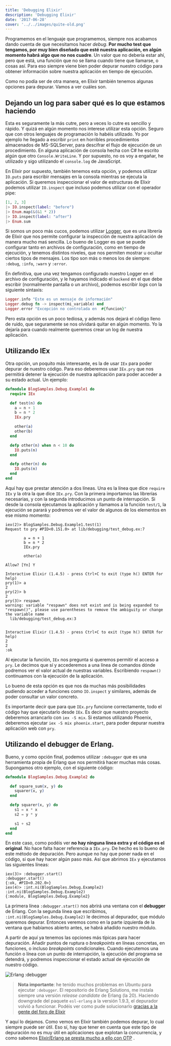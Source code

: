 ```yaml
---
title: 'Debugging Elixir'
description: 'Debugging Elixir'
date: '2017-06-28'
cover: '../../images/quite-old.png'
---
```


Programemos en el lenguaje que programemos, siempre nos acabamos dando cuenta de que necesitamos hacer *debug*. **Por mucho test que tengamos, por muy bien diseñado que esté nuestra aplicación, en algún momento habrá algo que no nos cuadre**. Un valor que no debería estar ahí, pero que está, una función que no se llama cuando tiene que llamarse, o cosas así. Para eso siempre viene bien poder depurar nuestro código para obtener información sobre nuestra aplicación en tiempo de ejecución.

Como no podía ser de otra manera, en Elixir también tenemos algunas opciones para depurar. Vamos a ver cuáles son.


## Dejando un log para saber qué es lo que estamos haciendo

Esta es seguramente la más cutre, pero a veces lo cutre es sencillo y rápido. Y quizá en algún momento nos interese utilizar esta opción. Seguro que con otros lenguajes de programación lo habéis utilizado. Yo por ejemplo he llegado a escribir `print` en horribles procedimientos almacenados de MS-SQLServer, para descifrar el flujo de ejecución de un procedimiento. En alguna aplicación de consola hecha con C# he escrito algún que otro `Console.WriteLine`. Y por supuesto, no os voy a engañar, he utilizado y sigo utilizando el `console.log` de JavaScript.

En Elixir por supuesto, también tenemos esta opción, y podemos utilizar `IO.puts` para escribir mensajes en la consola mientras se ejecuta la aplicación. Si queremos inspeccionar el valor de estructuras de Elixir podemos utilizar `IO.inspect` que incluso podemos utilizar con el operador pipe:

``` elixir
[1, 2, 3]
|> IO.inspect(label: "before")
|> Enum.map(&(&1 * 2))
|> IO.inspect(label: "after")
|> Enum.sum
```

Si somos un poco más cucos, podemos utilizar [Logger](https://hexdocs.pm/logger/Logger.html), que es una librería de Elixir que nos permite configurar la inspección de nuestra aplicación de manera mucho maś sencilla. Lo bueno de Logger es que se puede configurar tanto en archivos de configuración, como en tiempo de ejecución, y tenemos distintos niveles, que nos permiten mostrar u ocultar ciertos tipos de mensajes. Los tipo son más o menos los de siempre: `:debug`, `:info`, `:warn` y `:error`.

En definitiva, que una vez tengamos configurado nuestro Logger en el archivo de configuración, y le hayamos indicado el `backend` en el que debe escribir (normalmente pantalla o un archivo), podemos escribir *logs* con la siguiente sintaxis:

``` elixir
Logger.info "Este es un mensaje de información"
Logger.debug fn -> inspect(mi_variable) end
Logger.error "Excepción no controlada en  #{funcion}"
```

Pero esta opción es un poco tediosa, y además nos dejará el código lleno de ruido, que seguramente se nos olvidará quitar en algún momento. Yo la dejaría para cuando realmente queremos crear un log de nuestra aplicación.


## Utilizando IEx

Otra opción, un poquito más interesante, es la de usar `IEx` para poder depurar de nuestro código. Para eso deberemos usar `IEx.pry` que nos permitirá detener la ejecución de nuestra aplicación para poder acceder a su estado actual. Un ejemplo:

``` elixir
defmodule BlogSamples.Debug.Example1 do
  require IEx

  def test(n) do
    a = n + 1
    b = n * 2
    IEx.pry

    other(a)
    other(b)
  end

  defp other(n) when n < 10 do
    IO.puts(n)
  end

  defp other(n) do
    IO.puts(n)
  end
end
```

Aquí hay que prestar atención a dos líneas. Una es la línea que dice `require IEx` y la otra la que dice `IEx.pry`. Con la primera importamos las librerías necesarias, y con la segunda introducimos un punto de interrupción. Si desde la consola ejecutamos la aplicación y llamamos a la función `test/1`, la ejecución se parará y podremos ver el valor de algunos de los elementos en ese mismo momento:

```iex
iex(2)> BlogSamples.Debug.Example1.test(1)
Request to pry #PID<0.151.0> at lib/debugging/test_debug.ex:7

        a = n + 1
        b = n * 2
        IEx.pry
    
        other(a)

Allow? [Yn] Y

Interactive Elixir (1.4.5) - press Ctrl+C to exit (type h() ENTER for help)
pry(1)> a
2
pry(2)> b
2    
pry(3)> respawn
warning: variable "respawn" does not exist and is being expanded to "respawn()", please use parentheses to remove the ambiguity or change the variable name
  lib/debugging/test_debug.ex:3


Interactive Elixir (1.4.5) - press Ctrl+C to exit (type h() ENTER for help)
2
2
:ok
```

Al ejecutar la función, `IEx` nos pregunta si queremos permitir el acceso a `pry`. Le decimos que sí y accederemos a una línea de comandos dónde podremos ver el valor actual de nuestras variables. Escribiendo `respawn()` continuamos con la ejecución de la aplicación.

Lo bueno de esta opción es que nos da muchas más posibilidades pudiendo acceder a funciones como `IO.inspect` y similares, además de poder consultar un valor concreto. 

Es importante decir que para que `IEx.pry` funcione correctamente, todo el código hay que ejecutarlo desde `IEx`. Es decir que nuestro proyecto deberemos arrancarlo con `iex -S mix`.  Si estamos utilizando Phoenix, deberemos ejecutar `iex -S mix phoenix.start`, para poder depurar nuestra aplicación web con `pry`.


## Utilizando el debugger de Erlang.

Bueno, y como opción final, podemos utilizar `:debugger` que es una herramienta propia de Erlang que nos permitirá hacer muchas más cosas. Supongamos otro ejemplo, con el siguiente código:

``` elixir
defmodule BlogSamples.Debug.Example2 do

  def square_sum(x, y) do
    squarer(x, y) 
  end

  defp squarer(x, y) do
    s1 = x * x
    s2 = y * y

    s1 + s2
  end
end
```

En este caso, como podéis ver **no hay ninguna línea extra y el código es el original**. No hace falta hacer referencia a `IEx.pry`. De hecho es lo bueno de este método de depuración. Pero aunque no hay que poner nada en el código, si que hay hacer algún paso más. Así que abrimos `IEx` y ejecutamos las siguientes líneas:

```iex
iex(3)> :debugger.start()
:debugger.start()
{:ok, #PID<0.202.0>}
iex(4)> :int.ni(BlogSamples.Debug.Example2)
:int.ni(BlogSamples.Debug.Example2)
{:module, BlogSamples.Debug.Example2}
```

La primera línea `:debugger.start()` nos abrirá una ventana con el **debugger** de Erlang. Con la segunda línea que escribimos, `:int.ni(BlogSamples.Debug.Example2)` le decimos al depurador, que módulo queremos depurar. Entonces veremos como en la parte izquierda de la ventana que habíamos abierto antes, se habrá añadido nuestro módulo.

A partir de aquí ya tenemos las opciones más típicas para hacer depuración. Añadir puntos de ruptura o *breakpoints* en líneas concretas, en funciones, o incluso *breakpoints* condicionales. Cuando ejecutemos una función o línea con un punto de interrupción, la ejecución del programa se detendrá, y podremos inspeccionar el estado actual de ejecución de nuestro código.


![Erlang :debugger](/img/posts/2017/debugger.png)


> **Nota importante**: he tenido muchos problemas en Ubuntu para ejecutar `:debugger`. El repositorio de Erlang Solutions, me instala siempre una versión *release candidate* de Erlang (la 20). Haciendo downgrade del paquete `esl-erlang` a la versión 1.9.3, el depurador volvió a funcionar. Podéis ver como pude solucionarlo [gracias a la gente del foro de Elixir](https://elixirforum.com/t/observer-start-is-not-working-on-ubuntu/6018/10)

Y aquí lo dejamos. Como vemos en Elixir también podemos depurar, lo cual siempre puede ser útil. Eso sí, hay que tener en cuenta que este tipo de depuración no es muy útil en aplicaciones que explotan la concurrencia, y como sabemos [Elixir/Erlang se presta mucho a ello con OTP](https://charlascylon.com/2017-02-15-fail-fast) .